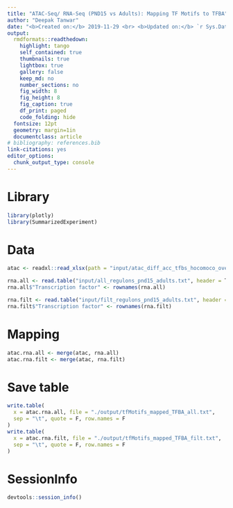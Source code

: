 ```yaml
---
title: "ATAC-Seq/ RNA-Seq (PND15 vs Adults): Mapping TF Motifs to TFBA"
author: "Deepak Tanwar"
date: "<b>Created on:</b> 2019-11-29 <br> <b>Updated on:</b> `r Sys.Date()`"
output:
  rmdformats::readthedown:
    highlight: tango
    self_contained: true
    thumbnails: true
    lightbox: true
    gallery: false
    keep_md: no
    number_sections: no
    fig_width: 8
    fig_height: 8
    fig_caption: true
    df_print: paged
    code_folding: hide
  fontsize: 12pt
  geometry: margin=1in
  documentclass: article
# bibliography: references.bib
link-citations: yes
editor_options: 
  chunk_output_type: console
---
```


# Library
```r
library(plotly)
library(SummarizedExperiment)
```


# Data
```r
atac <- readxl::read_xlsx(path = "input/atac_diff_acc_tfbs_hocomoco_overlap.xlsx", sheet = 1, trim_ws = T)

rna.all <- read.table("input/all_regulons_pnd15_adults.txt", header = T, sep = "\t", stringsAsFactors = F)
rna.all$"Transcription factor" <- rownames(rna.all)

rna.filt <- read.table("input/filt_regulons_pnd15_adults.txt", header = T, sep = "\t", stringsAsFactors = F)
rna.filt$"Transcription factor" <- rownames(rna.filt)
```


# Mapping
```r
atac.rna.all <- merge(atac, rna.all)
atac.rna.filt <- merge(atac, rna.filt)
```

# Save table
```r
write.table(
  x = atac.rna.all, file = "./output/tfMotifs_mapped_TFBA_all.txt",
  sep = "\t", quote = F, row.names = F
)
write.table(
  x = atac.rna.filt, file = "./output/tfMotifs_mapped_TFBA_filt.txt",
  sep = "\t", quote = F, row.names = F
)
```


# SessionInfo
```r
devtools::session_info()
```